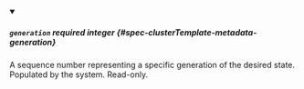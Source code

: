 
<details className="config-field" data-expandable="false" open>
<summary>

##### `generation` <span className="config-field-required" data-required="false">required</span> <span className="config-field-type">integer</span> <span className="config-field-default"></span> <span className="config-field-enum"></span> {#spec-clusterTemplate-metadata-generation}

A sequence number representing a specific generation of the desired state.
Populated by the system. Read-only.

</summary>



</details>
